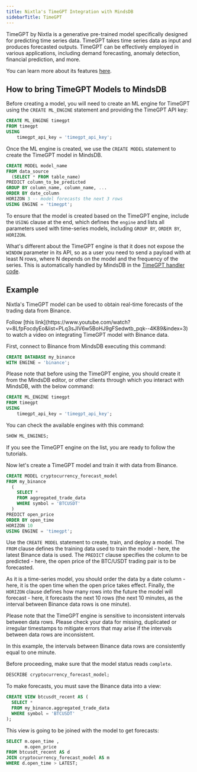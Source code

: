 ```yaml
---
title: Nixtla's TimeGPT Integration with MindsDB
sidebarTitle: TimeGPT
---
```


TimeGPT by Nixtla is a generative pre-trained model specifically designed for predicting time series data. TimeGPT takes time series data as input and produces forecasted outputs. TimeGPT can be effectively employed in various applications, including demand forecasting, anomaly detection, financial prediction, and more.

You can learn more about its features [here](https://nixtla.github.io/nixtla/).

## How to bring TimeGPT Models to MindsDB

Before creating a model, you will need to create an ML engine for TimeGPT using the `CREATE ML_ENGINE` statement and providing the TimeGPT API key:

```sql
CREATE ML_ENGINE timegpt
FROM timegpt
USING
    timegpt_api_key = 'timegpt_api_key';
```

Once the ML engine is created, we use the `CREATE MODEL` statement to create the TimeGPT model in MindsDB.

```sql
CREATE MODEL model_name
FROM data_source
  (SELECT * FROM table_name)
PREDICT column_to_be_predicted
GROUP BY column_name, column_name, ...
ORDER BY date_column
HORIZON 3 -- model forecasts the next 3 rows
USING ENGINE = 'timegpt';
```

To ensure that the model is created based on the TimeGPT engine, include the `USING` clause at the end, which defines the `engine` and lists all parameters used with time-series models, including `GROUP BY`, `ORDER BY`, `HORIZON`.

What's different about the TimeGPT engine is that it does not expose the `WINDOW` parameter in its API, so as a user you need to send a payload with at least N rows, where N depends on the model and the frequency of the series. This is automatically handled by MindsDB in the [TimeGPT handler code](https://github.com/mindsdb/mindsdb/tree/main/mindsdb/integrations/handlers/timegpt_handler).

## Example

Nixtla's TimeGPT model can be used to obtain real-time forecasts of the trading data from Binance.

<Tip>
Follow [this link](https://www.youtube.com/watch?v=8LfpFocdyEo&list=PLq3sJIV6w5BoHJ9gFSedwtb_pqk--4K89&index=3) to watch a video on integrating TimeGPT model with Binance data.
</Tip>

First, connect to Binance from MindsDB executing this command:

```sql
CREATE DATABASE my_binance
WITH ENGINE = 'binance';
```

Please note that before using the TimeGPT engine, you should create it from the MindsDB editor, or other clients through which you interact with MindsDB, with the below command:

```sql
CREATE ML_ENGINE timegpt
FROM timegpt
USING
    timegpt_api_key = 'timegpt_api_key';
```

You can check the available engines with this command:

```sql
SHOW ML_ENGINES;
```

If you see the TimeGPT engine on the list, you are ready to follow the tutorials.

Now let's create a TimeGPT model and train it with data from Binance.

```sql
CREATE MODEL cryptocurrency_forecast_model
FROM my_binance
  (
    SELECT *
    FROM aggregated_trade_data
    WHERE symbol = 'BTCUSDT'
  )
PREDICT open_price
ORDER BY open_time
HORIZON 10
USING ENGINE = 'timegpt';
```

Use the `CREATE MODEL` statement to create, train, and deploy a model. The `FROM` clause defines the training data used to train the model - here, the latest Binance data is used. The `PREDICT` clause specifies the column to be predicted - here, the open price of the BTC/USDT trading pair is to be forecasted.

As it is a time-series model, you should order the data by a date column - here, it is the open time when the open price takes effect. Finally, the `HORIZON` clause defines how many rows into the future the model will forecast - here, it forecasts the next 10 rows (the next 10 minutes, as the interval between Binance data rows is one minute).

<Warning>
Please note that the TimeGPT engine is sensitive to inconsistent intervals between data rows. Please check your data for missing, duplicated or irregular timestamps to mitigate errors that may arise if the intervals between data rows are inconsistent.

In this example, the intervals between Binance data rows are consistently equal to one minute.
</Warning>

Before proceeding, make sure that the model status reads `complete`.

```sql
DESCRIBE cryptocurrency_forecast_model;
```

To make forecasts, you must save the Binance data into a view:

```sql
CREATE VIEW btcusdt_recent AS (
  SELECT *
  FROM my_binance.aggregated_trade_data
  WHERE symbol = 'BTCUSDT'
);
```

This view is going to be joined with the model to get forecasts:

```sql
SELECT m.open_time ,
       m.open_price
FROM btcusdt_recent AS d
JOIN cryptocurrency_forecast_model AS m
WHERE d.open_time > LATEST;
```
